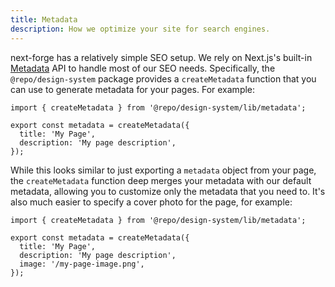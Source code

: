 ```yaml
---
title: Metadata
description: How we optimize your site for search engines.
---
```


next-forge has a relatively simple SEO setup. We rely on Next.js's built-in [Metadata](https://nextjs.org/docs/app/building-your-application/optimizing/metadata) API to handle most of our SEO needs. Specifically, the `@repo/design-system` package provides a `createMetadata` function that you can use to generate metadata for your pages. For example:

```tsx page.tsx
import { createMetadata } from '@repo/design-system/lib/metadata';

export const metadata = createMetadata({
  title: 'My Page',
  description: 'My page description',
});
```

While this looks similar to just exporting a `metadata` object from your page, the `createMetadata` function deep merges your metadata with our default metadata, allowing you to customize only the metadata that you need to. It's also much easier to specify a cover photo for the page, for example:

```tsx page.tsx {6}
import { createMetadata } from '@repo/design-system/lib/metadata';

export const metadata = createMetadata({
  title: 'My Page',
  description: 'My page description',
  image: '/my-page-image.png',
});
```
